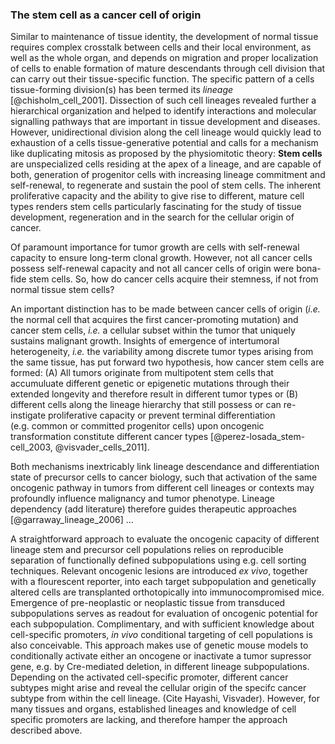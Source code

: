 ### The stem cell as a cancer cell of origin {#csc}

Similar to maintenance of tissue identity, the development of normal tissue requires complex crosstalk between cells and their local environment, as well as the whole organ, and depends on migration and proper localization of cells to enable formation of mature descendants through cell division that can carry out their tissue-specific function. The specific pattern of a cells tissue-forming division(s) has been termed its *lineage* [@chisholm_cell_2001]. Dissection of such cell lineages revealed further a hierarchical organization and helped to identify interactions and molecular signalling pathways that are important in tissue development and diseases. However, unidirectional division along the cell lineage would quickly lead to exhaustion of a cells tissue-generative potential and calls for a mechanism like duplicating mitosis as proposed by the physiomitotic theory: **Stem cells** are unspecialized cells residing at the apex of a lineage, and are capable of both, generation of progenitor cells with increasing lineage commitment and self-renewal, to regenerate and sustain the pool of stem cells. The inherent proliferative capacity and the ability to give rise to different, mature cell types renders stem cells particularly fascinating for the study of tissue development, regeneration and in the search for the cellular origin of cancer.

Of paramount importance for tumor growth are cells with self-renewal capacity to ensure long-term clonal growth. However, not all cancer cells possess self-renewal capacity and not all cancer cells of origin were bona-fide stem cells. So, how do cancer cells acquire their stemness, if not from normal tissue stem cells?

An important distinction has to be made between cancer cells of origin (*i.e.* the normal cell that acquires the first cancer-promoting mutation) and cancer stem cells, *i.e.* a cellular subset within the tumor that uniquely sustains malignant growth. Insights of emergence of intertumoral heterogeneity, *i.e.* the variability among discrete tumor types arising from the same tissue, has put forward two hypothesis, how cancer stem cells are formed: (A) All tumors originate from multipotent stem cells that accumuluate different genetic or epigenetic mutations through their extended longevity and therefore result in different tumor types or (B) different cells along the lineage hierarchy that still possess or can re-instigate proliferative capacity or prevent terminal differentiation (e.g. common or committed progenitor cells) upon oncogenic transformation constitute different cancer types [@perez-losada_stem-cell_2003, @visvader_cells_2011].

Both mechanisms inextricably link lineage descendance and differentiation state of precursor cells to cancer biology, such that activation of the same oncogenic pathway in tumors from different cell lineages or contexts may profoundly influence malignancy and tumor phenotype. Lineage dependency (add literature) therefore guides therapeutic approaches [@garraway_lineage_2006] ...

A straightforward approach to evaluate the oncogenic capacity of different lineage stem and precursor cell populations relies on reproducible separation of functionally defined subpopulations using e.g. cell sorting techniques. Relevant oncogenic lesions are introduced *ex vivo*, together with a flourescent reporter, into each target subpopulation and genetically altered cells are transplanted orthotopically into immunocompromised mice. Emergence of pre-neoplastic or neoplastic tissue from transduced subpopulations serves as readout for evaluation of oncogenic potential for each subpopulation. Complimentary, and with sufficient knowledge about cell-specific promoters, *in vivo* conditional targeting of cell populations is also conceivable. This approach makes use of genetic mouse models to conditionally activate either an oncogene or inactivate a tumor supressor gene, e.g. by Cre-mediated deletion, in different lineage subpopulations. Depending on the activated cell-specific promoter, different cancer subtypes might arise and reveal the cellular origin of the specifc cancer subtype from within the cell lineage. (Cite Hayashi, Visvader). However, for many tissues and organs, established lineages and knowledge of cell specific promoters are lacking, and therefore hamper the approach described above.
